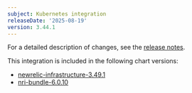 ```yaml
---
subject: Kubernetes integration
releaseDate: '2025-08-19'
version: 3.44.1
---
```


For a detailed description of changes, see the [release notes](https://github.com/newrelic/nri-kubernetes/releases/tag/v3.44.1).

This integration is included in the following chart versions:
* [newrelic-infrastructure-3.49.1](https://github.com/newrelic/nri-kubernetes/releases/tag/newrelic-infrastructure-3.49.1)
* [nri-bundle-6.0.10](https://github.com/newrelic/helm-charts/releases/tag/nri-bundle-6.0.10)
